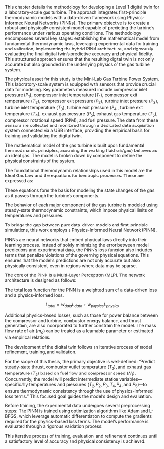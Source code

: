 \chapter{Materials and Methods}

This chapter details the methodology for developing a Level 1 digital twin for a laboratory-scale gas turbine. The approach integrates first-principle thermodynamic models with a data-driven framework using Physics-Informed Neural Networks (PINNs). The primary objective is to create a robust and physically consistent model capable of predicting the turbine's performance under various operating conditions. The methodology encompasses several key stages: establishing the mathematical model from fundamental thermodynamic laws, leveraging experimental data for training and validation, implementing the hybrid PINN architecture, and rigorously evaluating the final digital twin's predictive accuracy and physical fidelity. This structured approach ensures that the resulting digital twin is not only accurate but also grounded in the underlying physics of the gas turbine system.

\section{Experimental Setup and Data Acquisition}

The physical asset for this study is the Mini-Lab Gas Turbine Power System. This laboratory-scale system is equipped with sensors that provide crucial data for modeling. Key parameters measured include compressor inlet pressure ($P_1$), compressor inlet temperature ($T_1$), compressor exit temperature ($T_2$), compressor exit pressure ($P_2$), turbine inlet pressure ($P_3$), turbine inlet temperature ($T_3$), turbine exit pressure ($P_4$), turbine exit temperature ($T_4$), exhaust gas pressure ($P_5$), exhaust gas temperature ($T_5$), compressor rotational speed (RPM), and fuel pressure. The data from these sensors are collected and monitored through a dedicated data acquisition system connected via a USB interface, providing the empirical basis for training and validating the digital twin.

\section{First-Principle Thermodynamic Model}

The mathematical model of the gas turbine is built upon fundamental thermodynamic principles, assuming the working fluid (air/gas) behaves as an ideal gas. The model is broken down by component to define the physical constraints of the system.

\subsection{Governing Thermodynamic Equations}

The foundational thermodynamic relationships used in this model are the Ideal Gas Law and the equations for isentropic processes. These are expressed as:

\begin{itemize}
    \item \textbf{Ideal Gas Law}: $P = \rho RT$
    \item \textbf{Isentropic Relations}: $P_1V_1^\gamma = P_2V_2^\gamma$ and $T_1 P_1^{\frac{1-\gamma}{\gamma}} = T_2 P_2^{\frac{1-\gamma}{\gamma}}$
\end{itemize}

These equations form the basis for modeling the state changes of the gas as it passes through the turbine's components.

\subsection{Component-Specific Constraints}

The behavior of each major component of the gas turbine is modeled using steady-state thermodynamic constraints, which impose physical limits on temperatures and pressures.

\begin{itemize}
    \item \textbf{Inlet (Station 1)}: Ambient conditions $T_1$ and $P_1$ are considered measured inputs.
    \item \textbf{Compressor (Stations 1-2)}: The temperature and pressure of the gas increase, so $T_2 > T_1$ and $P_2 > P_1$.
    \item \textbf{Combustor (Stations 2-3)}: Fuel combustion adds energy, leading to a significant temperature increase, while a slight pressure drop occurs. Thus, $T_3 > T_2$ and $P_3 < P_2$.
    \item \textbf{Turbine (Stations 3-4)}: The gas expands and cools to produce work, resulting in a decrease in both temperature and pressure, so $T_4 < T_3$ and $P_4 < P_3$.
    \item \textbf{Nozzle/Exhaust (Stations 4-5)}: The exhaust gas further expands and cools, with pressure decreasing to near-atmospheric levels. This implies $T_5 < T_4$ and $P_5 < P_4$.
\end{itemize}

\section{Physics-Informed Neural Network (PINN) Framework}

To bridge the gap between pure data-driven models and first-principle simulations, this work employs a Physics-Informed Neural Network (PINN).

\subsection{Core Concept}

PINNs are neural networks that embed physical laws directly into their learning process. Instead of solely minimizing the error between model predictions and experimental data, the PINN's loss function also includes terms that penalize violations of the governing physical equations. This ensures that the model's predictions are not only accurate but also physically consistent, even in regions where data may be sparse.

\subsection{PINN Architecture}

The core of the PINN is a Multi-Layer Perceptron (MLP). The network architecture is designed as follows:
\begin{itemize}
    \item \textbf{Inputs}: Key operational parameters that drive the system's state, including Fuel Flow (kg/s), Compressor Speed $N_1$ (RPM), ambient temperature $T_1$ (K), and ambient pressure $P_1$ (Pa).
    \item \textbf{Outputs}: The predicted thermodynamic states at various stations within the turbine ($T_2, P_2, T_3, P_3, T_4, P_4, T_5, P_5$) and key performance metrics like Thrust (N).
\end{itemize}

\subsection{Hybrid Loss Function}

The total loss function for the PINN is a weighted sum of a data-driven loss and a physics-informed loss.

$$
L_{total} = w_{data}L_{data} + w_{physics}L_{physics}
$$

\begin{itemize}
    \item \textbf{Data Loss ($L_{data}$)}: This is a standard supervised learning loss (e.g., Mean Squared Error) that measures the discrepancy between the PINN's predictions and the measured experimental data.
    \item \textbf{Physics Loss ($L_{physics}$)}: This component enforces physical consistency. It is composed of several residual terms, each representing a governing physical law. Key physics losses include:
\end{itemize}
    
\begin{itemize}
    \item \textbf{Compressor Temperature Rise Loss ($L_{T2}$)}: This loss enforces the relationship between temperature and pressure rise across the compressor, considering its isentropic efficiency ($\eta_c$).
    $$
    L_{T2} = \left( \eta_c (T_{2,pred} - T_1) - T_1 \left( \left(\frac{P_{2,pred}}{P_1}\right)^{\frac{\gamma-1}{\gamma}} - 1 \right) \right)^2
    $$

    \item \textbf{Turbine Temperature Drop Loss ($L_{T4}$)}: Similarly, this loss models the temperature drop across the turbine in relation to the pressure drop and the turbine's isentropic efficiency ($\eta_t$).
    $$
    L_{T4} = \left( (T_{3,pred} - T_{4,pred}) - \eta_t T_{3,pred} \left(1 - \left(\frac{P_{4,pred}}{P_{3,pred}}\right)^{\frac{\gamma-1}{\gamma}}\right) \right)^2
    $$
\end{itemize}
Additional physics-based losses, such as those for power balance between the compressor and turbine, combustor energy balance, and thrust generation, are also incorporated to further constrain the model. The mass flow rate of air ($m_a$) can be treated as a learnable parameter or estimated via empirical relations.

\section{Digital Twin Development and Evaluation}

The development of the digital twin follows an iterative process of model refinement, training, and validation.

\subsection{Problem Definition}

For the scope of this thesis, the primary objective is well-defined: "Predict steady-state thrust, combustor outlet temperature ($T_3$), and exhaust gas temperature ($T_5$) based on fuel flow and compressor speed ($N_1$). Concurrently, the model will predict intermediate station variables—specifically temperatures and pressures ($T_2, P_2, P_3, T_4, P_4, \text{and } P_5$)—to ensure thermodynamic consistency through the use of physics-informed loss terms." This focused goal guides the model's design and evaluation.

\subsection{Data Preparation and Preprocessing}

Before training, the experimental data undergoes several preprocessing steps:
\begin{itemize}
    \item \textbf{Cleaning}: Handling missing values and identifying/removing outliers.
    \item \textbf{Unit Conversion}: Ensuring all data is in a consistent SI unit system (e.g., temperatures in Kelvin, pressures in Pascals, fuel flow in kg/s).
    \item \textbf{Normalization}: Scaling numerical features to a common range (e.g., [0, 1] or [-1, 1]) to improve the stability and speed of neural network training.
    \item \textbf{Data Splitting}: Partitioning the dataset into training, validation, and test sets to ensure an unbiased evaluation of the model's performance.
\end{itemize}

\subsection{Training and Validation}

The PINN is trained using optimization algorithms like Adam and L-BFGS, which leverage automatic differentiation to compute the gradients required for the physics-based loss terms. The model's performance is evaluated through a rigorous validation process:
\begin{itemize}
    \item \textbf{Predictive Accuracy}: Assessing the model's accuracy on the test set using metrics like Mean Squared Error or R-squared.
    \item \textbf{Physical Consistency}: Verifying that the model's predictions adhere to the defined physical constraints and thermodynamic laws.
    \item \textbf{Sensitivity Analysis}: Investigating the model's response to variations in input parameters to understand the system's sensitivities.
\end{itemize}
This iterative process of training, evaluation, and refinement continues until a satisfactory level of accuracy and physical consistency is achieved.